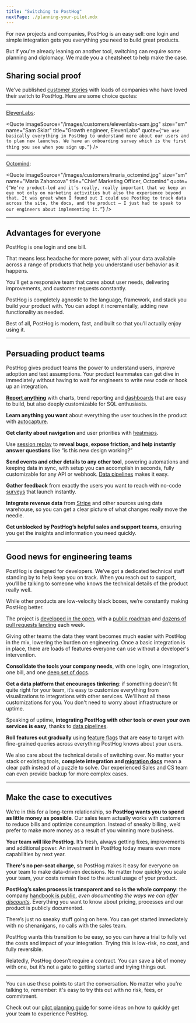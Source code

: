 ```yaml
---
title: "Switching to PostHog"
nextPage: ./planning-your-pilot.mdx
---
```


For new projects and companies, PostHog is an easy sell: one login and simple integration gets you everything you need to build great products.

But if you're already leaning on another tool, switching can require some planning and diplomacy. We made you a cheatsheet to help make the case.

## Sharing social proof

We’ve published [customer stories](/customers) with loads of companies who have loved their switch to PostHog. Here are some choice quotes:

***

[ElevenLabs](/customers/elevenlabs):

<Quote
    imageSource="/images/customers/elevenlabs-sam.jpg"
    size="sm"
    name="Sam Sklar"
    title="Growth engineer, ElevenLabs"
    quote={`“We use basically everything in PostHog to understand more about our users and to plan new launches. We have an onboarding survey which is the first thing you see when you sign up.”`}
/>

***

[Octomind](/customers/octomind):

<Quote
    imageSource="/images/customers/maria_octomind.jpg"
    size="sm"
    name="Maria Zahorcova"
    title="Chief Marketing Officer, Octomind"
    quote={`“We’re product-led and it’s really, really important that we keep an eye not only on marketing activities but also the experience beyond that. It was great when I found out I could use PostHog to track data across the site, the docs, and the product — I just had to speak to our engineers about implementing it.”`}
/>

***

## Advantages for everyone

PostHog is one login and one bill.

That means less headache for more power, with all your data available across a range of products that help you understand user behavior as it happens.

You'll get a responsive team that cares about user needs, delivering improvements, and customer requests constantly.

PostHog is completely agnostic to the language, framework, and stack you build your product with. You can adopt it incrementally, adding new functionality as needed.

Best of all, PostHog is modern, fast, and built so that you’ll actually enjoy using it.

***

## Persuading product teams

PostHog gives product teams the power to understand users, improve adoption and test assumptions. Your product teammates can get dive in immediately without having to wait for engineers to write new code or hook up an integration.

**[Report anything](/docs/product-analytics/insights)** with charts, trend reporting and [dashboards](/docs/product-analytics/dashboards) that are easy to build, but also deeply customizable for SQL enthusiasts.

**Learn anything you want** about everything the user touches in the product with [autocapture](/docs/product-analytics/autocapture).

**Get clarity about navigation** and user priorities with [heatmaps](/docs/toolbar/heatmaps).

Use [session replay](/docs/session-replay/installation) to **reveal bugs, expose friction, and help instantly answer questions** like “is this new design working?”

**Send events and other details to any other tool**, powering automations and keeping data in sync, with setup you can accomplish in seconds, fully customizable for any API or webhook. [Data pipelines](/docs/cdp) makes it easy.

**Gather feedback** from exactly the users you want to reach with no-code [surveys](/docs/surveys/creating-surveys) that launch instantly.

**Integrate revenue data** from [Stripe](/docs/cdp/sources/stripe) and other sources using data warehouse, so you can get a clear picture of what changes really move the needle.

**Get unblocked by PostHog’s helpful sales and support teams,** ensuring you get the insights and information you need quickly.

***

## Good news for engineering teams

PostHog is designed for developers. We’ve got a dedicated technical staff standing by to help keep you on track. When you reach out to support, you’ll be talking to someone who knows the technical details of the product really well.

While other products are low-velocity black boxes, we’re constantly making PostHog better.

The project is [developed in the open](https://github.com/PostHog/posthog), with a [public roadmap](/roadmap) and [dozens of pull requests landing](https://github.com/PostHog/posthog/pulls?q=is%3Apr+is%3Aclosed) each week.

Giving other teams the data they want becomes much easier with PostHog in the mix, lowering the burden on engineering. Once a basic integration is in place, there are loads of features everyone can use without a developer's intervention.

**Consolidate the tools your company needs**, with one login, one integration, one bill, and one [deep set of docs](/docs).

**Get a data platform that encourages tinkering**: if something doesn’t fit quite right for your team, it’s easy to customize everything from visualizations to integrations with other services. We'll host all these customizations for you. You don't need to worry about infrastructure or uptime.

Speaking of uptime, **integrating PostHog with other tools or even your own services is easy**, thanks to [data pipelines](/docs/cdp).

**Roll features out gradually** using [feature flags](/docs/feature-flags/creating-feature-flags) that are easy to target with fine-grained queries across everything PostHog knows about your users.

We also care about the technical details of switching over. No matter your stack or existing tools, **complete integration and [migration docs](/docs/migration)** mean a clear path instead of a puzzle to solve. Our experienced Sales and CS team can even provide backup for more complex cases.

***

## Make the case to executives

We’re in this for a long-term relationship, so **PostHog wants you to spend as little money as possible**. Our sales team actually works with customers to reduce bills and optimize consumption. Instead of sneaky billing, we’d prefer to make more money as a result of you winning more business.

**Your team will like PostHog**. It’s fresh, always getting fixes, improvements and additional power. An investment in PostHog today means even more capabilities by next year.

**There's no per-seat charge**, so PostHog makes it easy for everyone on your team to make data-driven decisions. No matter how quickly you scale your team, your costs remain fixed to the actual usage of your product. 

**PostHog’s sales process is transparent and so is the whole company**: the company [handbook is public](/handbook), *even documenting the ways we can offer [discounts](/handbook/growth/sales/billing#coupons-and-discounts)*. Everything you want to know about pricing, processes and our product is publicly documented.

There’s just no sneaky stuff going on here. You can get started immediately with no shenanigans, no calls with the sales team.

PostHog wants this transition to be easy, so you can have a trial to fully vet the costs and impact of your integration. Trying this is low-risk, no cost, and fully reversible.

Relatedly, PostHog doesn’t require a contract. You can save a bit of money with one, but it’s not a gate to getting started and trying things out.

***

You can use these points to start the conversation. No matter who you're talking to, remember: it's easy to try this out with no risk, fees, or commitment.

Check out our [pilot planning guide](/docs/new-to-posthog/switch-guide/pilot-planning) for some ideas on how to quickly get your team to experience PostHog.